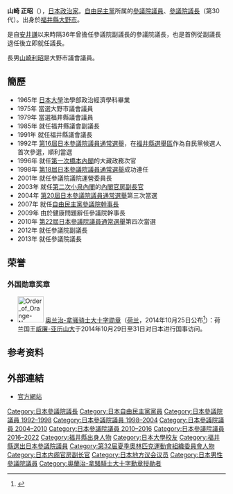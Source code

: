 {{Infobox Officeholder
| name  = 山崎正昭
| original_name = 
| native_name_lang = 
| image = Masaaki Yamazaki cropped 2 Masaaki Yamazaki and Andris Berzins 20140716.jpg
| imagesize = 
| country = {{JPN}}
| office = {{JPN}}第30任[[參議院議長_(日本)|參議院議長]]
| term_start = 2013年8月2日
| term_end = 2016年7月25日
| monarch = [[明仁|明仁]]
| predecessor = [[平田健二|平田健二]]
| successor = [[伊達忠一|伊達忠一]]
|office1       = {{JPN}}第29任[[參議院議長_(日本)|參議院副議長]]
|term_start1   = 2012年12月26日
|term_end1     = 2013年8月2日
|1blankname1    = {{nowrap|[[參議院議長_(日本)|議長]]}}
|1namedata1     = [[平田健二|平田健二]]
|predecessor1  = {{link-ja|尾辻秀久|尾辻秀久}}
|successor1    = [[輿石東|輿石東]]
|office2   = {{JPN}}[[參議院_(日本)|參議院]]議員
|term_start2  = 1992年7月26日
|term_end2  = 
|predecessor2 = 
|successor2  = 
|constituency2=[[福井縣選舉區|福井縣選舉區]]
|office3   = {{flagicon|Fukui}}第73任{{link-ja|福井縣議會|福井県議会}}議長
|term_start3  = 1991年5月8日
|term_end3  = 1992年3月5日
|predecessor3 = 岩崎邦夫
|successor3  = 小棹博
|office4   = {{flagicon|Fukui}}第72任{{link-ja|福井縣議會|福井県議会}}副議長
|term_start4  = 1985年6月26日
|term_end4  =1987年5月18日
|1blankname4  = {{nowrap|議長}}
|1namedata4     = 今村重治
|predecessor4 = 荒井公一
|successor4  = 宇野繁太郎
|office5   = {{flagicon|Fukui}}{{link-ja|福井縣議會|福井県議会}}議員
|term_start5  = 1979年4月
|term_end5  = 1992年6月
|office6   = [[File:Flag_of_Ōno,_Fukui.svg|22x20px]] 福井縣[[大野市|大野市]]議會議員
|term_start6  = 1975年2月 
|term_end6  =1979年2月
|birth_date = {{birth date and age|1942|5|24}}
|birth_place = {{JPN}}[[福井縣|福井縣]][[大野郡_(福井縣)|大野郡]][[西谷村|西谷村]]<br/>（現[[大野市|大野市]]）
|native_place = 
|parents = 
|relatives = 
|children=山崎利昭（長子）
|spouse = 
|party = [[自由民主黨_(日本)|自由民主黨]]
|alma_mater   = [[日本大學|日本大學]]法學部
|website      = [http://www.m-yamazaki.com/ 官方網站]
}}
'''山崎 正昭'''（{{bd|1942年|5月24日|||Yamazaki Masaaki}}），[[日本|日本]][[政治家|政治家]]。[[自由民主黨_(日本)|自由民主黨]]所属的[[參議院_(日本)|參議院議員]]、[[參議院議長_(日本)|參議院議長]]（第30代）。出身於[[福井縣|福井縣]][[大野市|大野市]]。

是自[[安井謙|安井謙]]以来時隔36年曾擔任參議院副議長的參議院議長，也是首例從副議長退任後立即就任議長。

長男[[山崎利昭|山崎利昭]]是大野市議會議員。

== 簡歷 ==
* 1965年 [[日本大學|日本大學]]法學部政治經濟學科畢業
* 1975年 當選大野市議會議員
* 1979年 當選福井縣議會議員
* 1985年 就任福井縣議會副議長
* 1991年 就任福井縣議會議長
* 1992年 [[第16屆日本參議院議員通常選舉|第16屆日本參議院議員通常選舉]]，在[[福井縣選舉區|福井縣選舉區]]作為自民黨候選人首次參選，順利當選
* 1996年 就任[[第一次橋本內閣|第一次橋本內閣]]的大藏政務次官
* 1998年 [[第18屆日本參議院議員通常選舉|第18屆日本參議院議員通常選舉]]成功連任
* 2001年 就任參議院議院運營委員長
* 2003年 就任[[第二次小泉內閣|第二次小泉內閣]]的[[內閣官房副長官|內閣官房副長官]]
* 2004年 [[第20屆日本參議院議員通常選舉|第20屆日本參議院議員通常選舉]]第三次當選
* 2007年 就任[[參議院議員團|自由民主黨參議院幹事長]]
* 2009年 由於健康問題辭任參議院幹事長
* 2010年 [[第22屆日本參議院議員通常選舉|第22屆日本參議院議員通常選舉]]第四次當選
* 2012年 就任參議院副議長
* 2013年 就任參議院議長

==荣誉==
===外国勋章奖章===
* [[File:Order_of_Orange-Nassau_ribbon_-_Knight_Grand_Cross.svg|60px]] [[奥兰治-拿骚勋章|奥兰治-拿骚骑士大十字勋章]]（[[荷兰|荷兰]]，2014年10月25日公布<ref>{{nl}}{{cite web |title=Decoraties Staatsbezoeken Japan en Republiek Korea |url=https://www.koninklijkhuis.nl/actueel/nieuws/2014/10/25/decoraties-staatsbezoeken-japan-en-republiek-korea |publisher=Het Koninklijk Huis |date=2014-10-25 |accessdate=2021-12-30 |archive-date=2022-01-06 |archive-url=https://web.archive.org/web/20220106050614/https://www.koninklijkhuis.nl/actueel/nieuws/2014/10/25/decoraties-staatsbezoeken-japan-en-republiek-korea |dead-url=no }}</ref>）：荷兰国王[[威廉-亚历山大_(荷兰)|威廉-亚历山大]]于2014年10月29日至31日对日本进行国事访问。

==参考资料==
{{reflist}}

== 外部連結 ==
* [http://www.m-yamazaki.com/ 官方網站] {{Wayback|url=http://www.m-yamazaki.com/ |date=20130807101439 }}

{{日本參議院議長}}

{{DEFAULTSORT:Yamazaki Masaaki}}
[[Category:日本參議院議長|Category:日本參議院議長]]
[[Category:日本自由民主黨黨員|Category:日本自由民主黨黨員]]
[[Category:日本參議院議員_1992–1998|Category:日本參議院議員 1992–1998]]
[[Category:日本參議院議員_1998–2004|Category:日本參議院議員 1998–2004]]
[[Category:日本參議院議員_2004–2010|Category:日本參議院議員 2004–2010]]
[[Category:日本參議院議員_2010–2016|Category:日本參議院議員 2010–2016]]
[[Category:日本參議院議員_2016–2022|Category:日本參議院議員 2016–2022]]
[[Category:福井縣出身人物|Category:福井縣出身人物]]
[[Category:日本大學校友|Category:日本大學校友]]
[[Category:福井縣選出日本參議院議員|Category:福井縣選出日本參議院議員]]
[[Category:第32屆夏季奧林匹克運動會組織委員會人物|Category:第32屆夏季奧林匹克運動會組織委員會人物]]
[[Category:日本内阁官房副长官|Category:日本内阁官房副长官]]
[[Category:日本地方议会议员|Category:日本地方议会议员]]
[[Category:日本男性參議院議員|Category:日本男性參議院議員]]
[[Category:奧蘭治-拿騷騎士大十字勳章授勛者|Category:奧蘭治-拿騷騎士大十字勳章授勛者]]